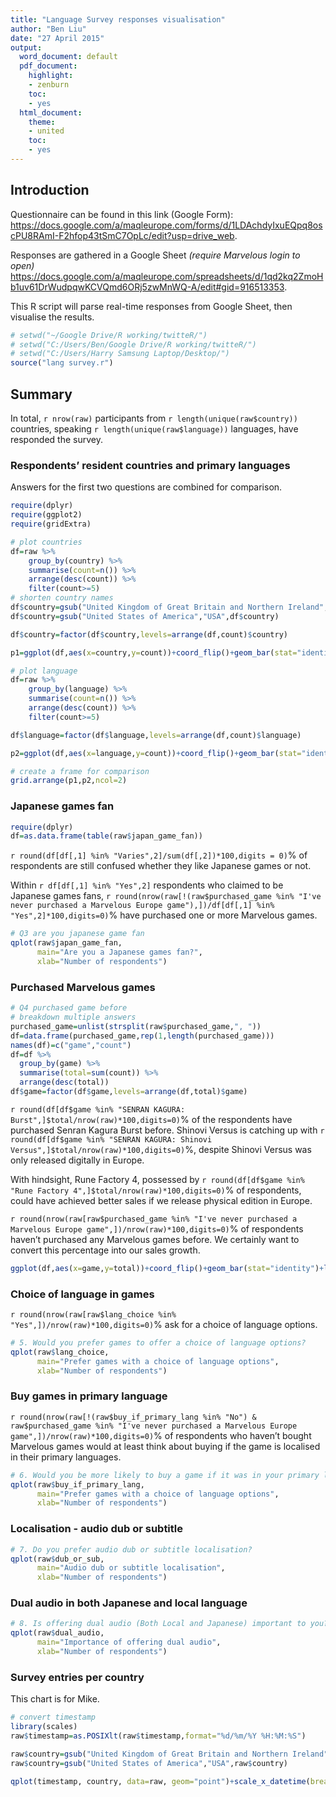 ```yaml
---
title: "Language Survey responses visualisation"
author: "Ben Liu"
date: "27 April 2015"
output:
  word_document: default
  pdf_document:
    highlight:
    - zenburn
    toc:
    - yes
  html_document:
    theme:
    - united
    toc:
    - yes
---
```


## Introduction

Questionnaire can be found in this link (Google Form): <https://docs.google.com/a/maqleurope.com/forms/d/1LDAchdyIxuEQpq8oscPU8RAmI-F2hfop43tSmC7OpLc/edit?usp=drive_web>.

Responses are gathered in a Google Sheet *(require Marvelous login to open)* <https://docs.google.com/a/maqleurope.com/spreadsheets/d/1qd2kq2ZmoHb1uv61DrWudpqwKCVQmd6ORj5zwMnWQ-A/edit#gid=916513353>.

This R script will parse real-time responses from Google Sheet, then visualise the results. 

```r
# setwd("~/Google Drive/R working/twitteR/")
# setwd("C:/Users/Ben/Google Drive/R working/twitteR/")
# setwd("C:/Users/Harry Samsung Laptop/Desktop/")
source("lang survey.r")
```


## Summary

In total, `r nrow(raw)` participants from `r length(unique(raw$country))` countries, speaking `r length(unique(raw$language))` languages, have responded the survey. 


### Respondents' resident countries and primary languages

Answers for the first two questions are combined for comparison. 

```r
require(dplyr)
require(ggplot2)
require(gridExtra)

# plot countries
df=raw %>% 
    group_by(country) %>%
    summarise(count=n()) %>%
    arrange(desc(count)) %>%
    filter(count>=5)
# shorten country names
df$country=gsub("United Kingdom of Great Britain and Northern Ireland","UK",df$country)
df$country=gsub("United States of America","USA",df$country)

df$country=factor(df$country,levels=arrange(df,count)$country)

p1=ggplot(df,aes(x=country,y=count))+coord_flip()+geom_bar(stat="identity")+labs(x="Countries",y="Number of respondents",title="Country of residence")

# plot language
df=raw %>% 
    group_by(language) %>%
    summarise(count=n()) %>%
    arrange(desc(count)) %>%
    filter(count>=5)

df$language=factor(df$language,levels=arrange(df,count)$language)

p2=ggplot(df,aes(x=language,y=count))+coord_flip()+geom_bar(stat="identity")+labs(x="Languages",y="Number of respondents",title="Primary language")

# create a frame for comparison
grid.arrange(p1,p2,ncol=2)

```

### Japanese games fan

```r
require(dplyr)
df=as.data.frame(table(raw$japan_game_fan))
```

`r round(df[df[,1] %in% "Varies",2]/sum(df[,2])*100,digits = 0)`% of respondents are still confused whether they like Japanese games or not.

Within `r df[df[,1] %in% "Yes",2]` respondents who claimed to be Japanese games fans, `r round(nrow(raw[!(raw$purchased_game %in% "I've never purchased a Marvelous Europe game"),])/df[df[,1] %in% "Yes",2]*100,digits=0)`% have purchased one or more Marvelous games.


```r
# Q3 are you japanese game fan
qplot(raw$japan_game_fan,
      main="Are you a Japanese games fan?",
      xlab="Number of respondents")
```

### Purchased Marvelous games

```r
# Q4 purchased game before
# breakdown multiple answers
purchased_game=unlist(strsplit(raw$purchased_game,", "))
df=data.frame(purchased_game,rep(1,length(purchased_game)))
names(df)=c("game","count")
df=df %>%
  group_by(game) %>%
  summarise(total=sum(count)) %>%
  arrange(desc(total))
df$game=factor(df$game,levels=arrange(df,total)$game)
```

`r round(df[df$game %in% "SENRAN KAGURA: Burst",]$total/nrow(raw)*100,digits=0)`% of the respondents have purchased Senran Kagura Burst before. Shinovi Versus is catching up with `r round(df[df$game %in% "SENRAN KAGURA: Shinovi Versus",]$total/nrow(raw)*100,digits=0)`%, despite Shinovi Versus was only released digitally in Europe.

With hindsight, Rune Factory 4, possessed by `r round(df[df$game %in% "Rune Factory 4",]$total/nrow(raw)*100,digits=0)`% of respondents, could have achieved better sales if we release physical edition in Europe. 

`r round(nrow(raw[raw$purchased_game %in% "I've never purchased a Marvelous Europe game",])/nrow(raw)*100,digits=0)`% of respondents haven't purchased any Marvelous games before. We certainly want to convert this percentage into our sales growth. 


```r
ggplot(df,aes(x=game,y=total))+coord_flip()+geom_bar(stat="identity")+labs(x="Game",y="Purchases",title="Marvelous games purchased")
```

### Choice of language in games

`r round(nrow(raw[raw$lang_choice %in% "Yes",])/nrow(raw)*100,digits=0)`% ask for a choice of language options.

```r
# 5. Would you prefer games to offer a choice of language options?	
qplot(raw$lang_choice,
      main="Prefer games with a choice of language options",
      xlab="Number of respondents")
```


### Buy games in primary language

`r round(nrow(raw[!(raw$buy_if_primary_lang %in% "No") & raw$purchased_game %in% "I've never purchased a Marvelous Europe game",])/nrow(raw)*100,digits=0)`% of respondents who haven't bought Marvelous games would at least think about buying if the game is localised in their primary languages.

```r
# 6. Would you be more likely to buy a game if it was in your primary language?	
qplot(raw$buy_if_primary_lang,
      main="Prefer games with a choice of language options",
      xlab="Number of respondents")
```


### Localisation - audio dub or subtitle
```r
# 7. Do you prefer audio dub or subtitle localisation?	
qplot(raw$dub_or_sub,
      main="Audio dub or subtitle localisation",
      xlab="Number of respondents")
```


### Dual audio in both Japanese and local language
```r
# 8. Is offering dual audio (Both Local and Japanese) important to you?
qplot(raw$dual_audio,
      main="Importance of offering dual audio",
      xlab="Number of respondents")
```


### Survey entries per country 

This chart is for Mike.

```r
# convert timestamp
library(scales)
raw$timestamp=as.POSIXlt(raw$timestamp,format="%d/%m/%Y %H:%M:%S")

raw$country=gsub("United Kingdom of Great Britain and Northern Ireland","UK",raw$country)
raw$country=gsub("United States of America","USA",raw$country)

qplot(timestamp, country, data=raw, geom="point")+scale_x_datetime(breaks=date_breaks("1 day"),minor_breaks = "1 hour")
```
